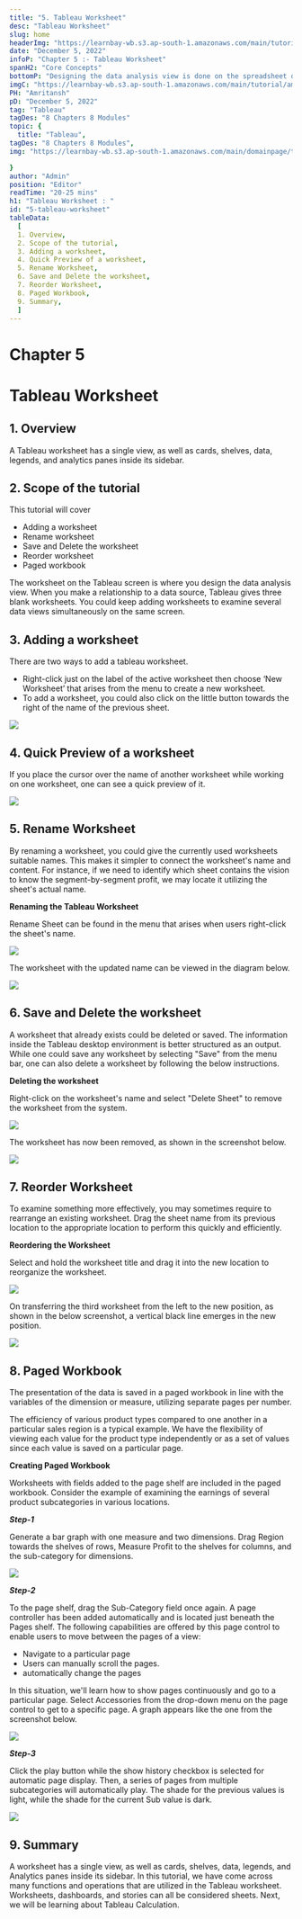 ```yaml
---
title: "5. Tableau Worksheet"
desc: "Tableau Worksheet"
slug: home
headerImg: "https://learnbay-wb.s3.ap-south-1.amazonaws.com/main/tutorial/Tableau+Header.png"
date: "December 5, 2022"
infoP: "Chapter 5 :- Tableau Worksheet"
spanH2: "Core Concepts"
bottomP: "Designing the data analysis view is done on the spreadsheet displayed on the Tableau screen. One can combine different views into one to monitor a presentation."
imgC: "https://learnbay-wb.s3.ap-south-1.amazonaws.com/main/tutorial/amritansh.png"
PH: "Amritansh"
pD: "December 5, 2022"
tag: "Tableau"
tagDes: "8 Chapters 8 Modules"
topic: {
  title: "Tableau",
tagDes: "8 Chapters 8 Modules",
img: "https://learnbay-wb.s3.ap-south-1.amazonaws.com/main/domainpage/tableau_logo.png"

}
author: "Admin"
position: "Editor"
readTime: "20-25 mins"
h1: "Tableau Worksheet : "
id: "5-tableau-worksheet"
tableData:
  [
  1. Overview, 
  2. Scope of the tutorial,  
  3. Adding a worksheet,  
  4. Quick Preview of a worksheet,  
  5. Rename Worksheet,
  6. Save and Delete the worksheet,
  7. Reorder Worksheet,
  8. Paged Workbook,
  9. Summary,
  ]
---
```


# **Chapter 5**


# **Tableau Worksheet**


## 1. Overview

A Tableau worksheet has a single view, as well as cards, shelves, data, legends, and analytics panes inside its sidebar.


## 2. Scope of the tutorial

This tutorial will cover



* Adding a worksheet
* Rename worksheet
* Save and Delete the worksheet
* Reorder worksheet
* Paged workbook

The worksheet on the Tableau screen is where you design the data analysis view. When you make a relationship to a data source, Tableau gives three blank worksheets. You could keep adding worksheets to examine several data views simultaneously on the same screen.


## 3. Adding a worksheet

There are two ways to add a tableau worksheet. 



* Right-click just on the label of the active worksheet then choose ‘New Worksheet’ that arises from the menu to create a new worksheet. 
* To add a worksheet, you could also click on the little button towards the right of the name of the previous sheet.


 <img src="https://learnbay-wb.s3.ap-south-1.amazonaws.com/main/tutorial/tableau/TW-1.PNG"></img>



## 4. Quick Preview of a worksheet

If you place the cursor over the name of another worksheet while working on one worksheet, one can see a quick preview of it.



 <img src="https://learnbay-wb.s3.ap-south-1.amazonaws.com/main/tutorial/tableau/TW-2.PNG"></img>



## 5. Rename Worksheet

By renaming a worksheet, you could give the currently used worksheets suitable names. This makes it simpler to connect the worksheet's name and content. For instance, if we need to identify which sheet contains the vision to know the segment-by-segment profit, we may locate it utilizing the sheet's actual name.

**Renaming the Tableau Worksheet**

Rename Sheet can be found in the menu that arises when users right-click the sheet's name.


 <img src="https://learnbay-wb.s3.ap-south-1.amazonaws.com/main/tutorial/tableau/TW-3.PNG"></img>


The worksheet with the updated name can be viewed in the diagram below.


 <img src="https://learnbay-wb.s3.ap-south-1.amazonaws.com/main/tutorial/tableau/TW-4.PNG"></img>



## 6. Save and Delete the worksheet

A worksheet that already exists could be deleted or saved. The information inside the Tableau desktop environment is better structured as an output. While one could save any worksheet by selecting "Save" from the menu bar, one can also delete a worksheet by following the below instructions.

**Deleting the worksheet**

Right-click on the worksheet's name and select "Delete Sheet" to remove the worksheet from the system.


 <img src="https://learnbay-wb.s3.ap-south-1.amazonaws.com/main/tutorial/tableau/TW-5.PNG"></img>


The worksheet has now been removed, as shown in the screenshot below.



 <img src="https://learnbay-wb.s3.ap-south-1.amazonaws.com/main/tutorial/tableau/TW-6.PNG"></img>



## 7. Reorder Worksheet

To examine something more effectively, you may sometimes require to rearrange an existing worksheet. Drag the sheet name from its previous location to the appropriate location to perform this quickly and efficiently.

**Reordering the Worksheet**

Select and hold the worksheet title and drag it into the new location to reorganize the worksheet.


 <img src="https://learnbay-wb.s3.ap-south-1.amazonaws.com/main/tutorial/tableau/TW-7.PNG"></img>


On transferring the third worksheet from the left to the new position, as shown in the below screenshot, a vertical black line emerges in the new position.



 <img src="https://learnbay-wb.s3.ap-south-1.amazonaws.com/main/tutorial/tableau/TW-8.PNG"></img>



## 8. Paged Workbook

The presentation of the data is saved in a paged workbook in line with the variables of the dimension or measure, utilizing separate pages per number. 

The efficiency of various product types compared to one another in a particular sales region is a typical example. We have the flexibility of viewing each value for the product type independently or as a set of values since each value is saved on a particular page.

**Creating Paged Workbook**

Worksheets with fields added to the page shelf are included in the paged workbook. Consider the example of examining the earnings of several product subcategories in various locations.

**_Step-1_**

Generate a bar graph with one measure and two dimensions. Drag Region towards the shelves of rows, Measure Profit to the shelves for columns, and the sub-category for dimensions.


 <img src="https://learnbay-wb.s3.ap-south-1.amazonaws.com/main/tutorial/tableau/TW-9.PNG"></img>


**_Step-2_**

To the page shelf, drag the Sub-Category field once again. A page controller has been added automatically and is located just beneath the Pages shelf. The following capabilities are offered by this page control to enable users to move between the pages of a view:



* Navigate to a particular page
* Users can manually scroll the pages.
* automatically change the pages

In this situation, we'll learn how to show pages continuously and go to a particular page. Select Accessories from the drop-down menu on the page control to get to a specific page. A graph appears like the one from the screenshot below.


 <img src="https://learnbay-wb.s3.ap-south-1.amazonaws.com/main/tutorial/tableau/TW-10.PNG"></img>


**_Step-3_**

Click the play button while the show history checkbox is selected for automatic page display. Then, a series of pages from multiple subcategories will automatically play. The shade for the previous values is light, while the shade for the current Sub value is dark.


 <img src="https://learnbay-wb.s3.ap-south-1.amazonaws.com/main/tutorial/tableau/TW-11.PNG"></img>



## 9. Summary

A worksheet has a single view, as well as cards, shelves, data, legends, and Analytics panes inside its sidebar. In this tutorial, we have come across many functions and operations that are utilized in the Tableau worksheet. Worksheets, dashboards, and stories can all be considered sheets. Next, we will be learning about Tableau Calculation. 
